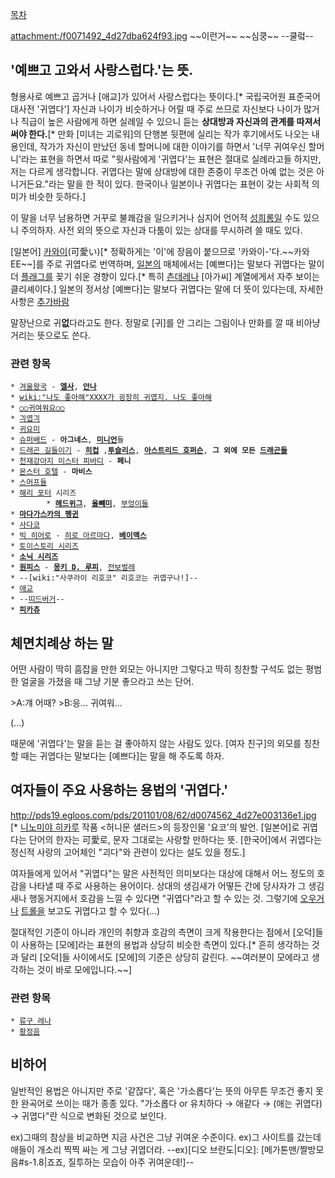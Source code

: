 [[목차]]

attachment:/f0071492_4d27dba624f93.jpg
~~이런거~~ ~~심쿵~~ --쿨렄--
== '예쁘고 고와서 사랑스럽다.'는 뜻. ==
형용사로 예쁘고 곱거나 [애교]가 있어서 사랑스럽다는 뜻이다.[* 국립국어원 표준국어대사전 '귀엽다'] 자신과 나이가 비슷하거나 어릴 때 주로 쓰므로 자신보다 나이가 많거나 직급이 높은 사람에게 하면 실례일 수 있으니 듣는 '''상대방과 자신과의 관계를 따져서 써야 한다.'''[* 만화 [미녀는 괴로워]의 단행본 뒷편에 실리는 작가 후기에서도 나오는 내용인데, 작가가 자신이 만났던 동네 할머니에 대한 이야기를 하면서 '너무 귀여우신 할머니'라는 표현을 하면서 따로 "윗사람에게 '귀엽다'는 표현은 절대로 실례라고들 하지만, 저는 다르게 생각합니다. 귀엽다는 말에 상대방에 대한 존중이 무조건 아예 없는 것은 아니거든요."라는 말을 한 적이 있다. 한국이나 일본이나 귀엽다는 표현이 갖는 사회적 의미가 비슷한 듯하다.]

이 말을 너무 남용하면 거꾸로 불쾌감을 일으키거나 심지어 언어적 [[성희롱]]일 수도 있으니 주의하자. 사전 외의 뜻으로 자신과 다툼이 있는 상대를 무시하려 쓸 때도 있다. 

[일본어] [[카와이]](可愛い)[* 정확하게는 '이'에 장음이 붙으므로 '카와이-'다.~~카와EE~~]를 주로 귀엽다로 번역하며, [[일본]]의 매체에서는 [예쁘다]는 말보다 귀엽다는 말이 더 [[플래그]]를 꽂기 쉬운 경향이 있다.[* 특히 [[츤데레]]나 [아가씨] 계열에게서 자주 보이는 클리셰이다.] 일본의 정서상 [예쁘다]는 말보다 귀엽다는 말에 더 뜻이 있다는데, 자세한 사항은 [[추가바람]]


말장난으로 귀'''없'''다라고도 한다. 정말로 [귀]를 안 그리는 그림이나 만화를 깔 때 비아냥거리는 뜻으로도 쓴다.
=== 관련 항목 ===
 * [[겨울왕국]] - '''[[엘사]]''', '''[[안나(겨울왕국)|안나]]'''
 * [[wiki:"나도 좋아해"XXXX가 굉장히 귀엽지. 나도 좋아해]]
 * [[○○귀여워요○○]] 
 * [[긔엽긔]]
 * [[귀요미]]
 * [[슈퍼배드]] - '''아그네스''', '''[[미니언]]'''들
 * [[드래곤 길들이기]] - '''[[히컵]]''' ,'''[[투슬리스]]''', '''[[아스트리드 호퍼슨]]''', '''그 외에 모든 [[드래곤]]들'''
 * [[천재강아지 미스터 피바디]] - '''페니'''
 * [[몬스터 호텔]] - '''마비스'''
 * [[스머프]]들
 * [[해리 포터]] 시리즈 
         * '''[[헤드위그]]''', '''[[올빼미]]''', [[부엉이]]들 
 * '''[[마다가스카의 펭귄]]'''
 * [[사다코]]
 * [[빅 히어로]] - [[히로 아르마다]], '''[[베이맥스]]'''
 * [[토이스토리 시리즈]]
 * '''[[소닉 시리즈]]'''
 * '''[[원피스]]''' - '''[[몽키 D. 루피]]''', [[전보벌레]]
 * --[wiki:"사쿠라이 리호코" 리호코는 귀엽구나!]--
 * [[애교]]
 * --[[띠드버거]]--
 * '''[[피카츄]]'''
== 체면치례상 하는 말 ==
어떤 사람이 딱히 흠잡을 만한 외모는 아니지만 그렇다고 딱히 칭찬할 구석도 없는 평범한 얼굴을 가졌을 때 그냥 기분 좋으라고 쓰는 단어.

>A:걔 어때?
>B:응... 귀여워...

(...)

때문에 '귀엽다'는 말을 듣는 걸 좋아하지 않는 사람도 있다. [여자 친구]의 외모를 칭찬할 때는 귀엽다는 말보다는 [예쁘다]는 말을 해 주도록 하자.

== 여자들이 주요 사용하는 용법의 '귀엽다.' ==
http://pds19.egloos.com/pds/201101/08/62/d0074562_4d27e003136e1.jpg [* [[니노미야 히카루]] 작품 <허니문 샐러드>의 등장인물 '요코'의 발언. [일본어]로 귀엽다는 단어의 한자는 可愛로, 문자 그대로는 사랑할 만하다는 뜻. [한국어]에서 귀엽다는 정신적 사랑의 고어체인 "괴다"와 관련이 있다는 설도 있을 정도.]

여자들에게 있어서 "귀엽다"는 말은 사전적인 의미보다는 대상에 대해서 어느 정도의 호감을 나타낼 때 주로 사용하는 용어이다. 상대의 생김새가 어떻든 간에 당사자가 그 생김새나 행동거지에서 호감을 느낄 수 있다면 "귀엽다"라고 할 수 있는 것. 그렇기에 [[오우거]]나 [[트롤]]을 보고도 귀엽다고 할 수 있다(...)

절대적인 기준이 아니라 개인의 취향과 호감의 측면이 크게 작용한다는 점에서 [오덕]들이 사용하는 [모에]라는 표현의 용법과 상당히 비슷한 측면이 있다.[* 흔히 생각하는 것과 달리 [오덕]들 사이에서도 [모에]의 기준은 상당히 갈린다. ~~여러분이 모에라고 생각하는 것이 바로 모에입니다.~~]

=== 관련 항목 ===
 * [[류구 레나]]
 * [[황정음]]

== 비하어 ==
일반적인 용법은 아니지만 주로 '같잖다', 혹은 '가소롭다'는 뜻의 아무튼 무조건 좋지 못한 완곡어로 쓰이는 때가 종종 있다. "가소롭다 or 유치하다 → 애같다 → (애는 귀엽다) → 귀엽다"란 식으로 변화된 것으로 보인다.

ex)그때의 참상을 비교하면 지금 사건은 그냥 귀여운 수준이다.
ex)그 사이트를 갔는데 애들이 개소리 찍찍 싸는 게 그냥 귀엽더라.
--ex)[디오 브란도|디오]: [메가톤맨/짤방모음#s-1.8|죠죠, 질투하는 모습이 아주 귀여운데!]--

